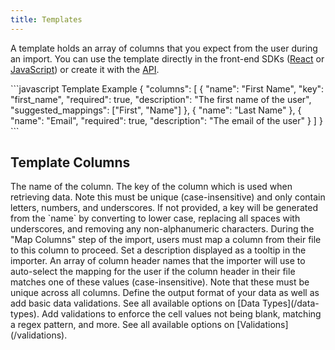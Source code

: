 ```yaml
---
title: Templates
---
```


A template holds an array of columns that you expect from the user during an import. You can use the template directly
in the front-end SDKs ([React](/sdk/react) or [JavaScript](/sdk/javascript)) or create it with the [API](/api-reference/create-importer).

<RequestExample>
```javascript Template Example
{
  "columns": [
    {
      "name": "First Name",
      "key": "first_name",
      "required": true,
      "description": "The first name of the user",
      "suggested_mappings": ["First", "Name"]
    },
    {
      "name": "Last Name"
    },
    {
      "name": "Email",
      "required": true,
      "description": "The email of the user"
    }
  ]
}
```
</RequestExample>

## Template Columns

<ResponseField name="name" type="string" required>
  The name of the column.
</ResponseField>

<ResponseField name="key" type="string">
  The key of the column which is used when retrieving data. Note this must be unique (case-insensitive) and only contain
  letters, numbers, and underscores. If not provided, a key will be generated from the `name` by converting to lower
  case, replacing all spaces with underscores, and removing any non-alphanumeric characters.
</ResponseField>

<ResponseField name="required" type="boolean" default="false">
  During the "Map Columns" step of the import, users must map a column from their file to this column to proceed.
</ResponseField>

<ResponseField name="description" type="string">
  Set a description displayed as a tooltip in the importer.
</ResponseField>

<ResponseField name="suggested_mappings" type="string">
  An array of column header names that the importer will use to auto-select the mapping for the user if the column
  header in their file matches one of these values (case-insensitive). Note that these must be unique across all
  columns.
</ResponseField>

<ResponseField name="data_type" type="string">
  Define the output format of your data as well as add basic data validations. See all available options on [Data
  Types](/data-types).
</ResponseField>

<ResponseField name="validations" type="array">
  Add validations to enforce the cell values not being blank, matching a regex pattern, and more. See all available
  options on [Validations](/validations).
</ResponseField>
